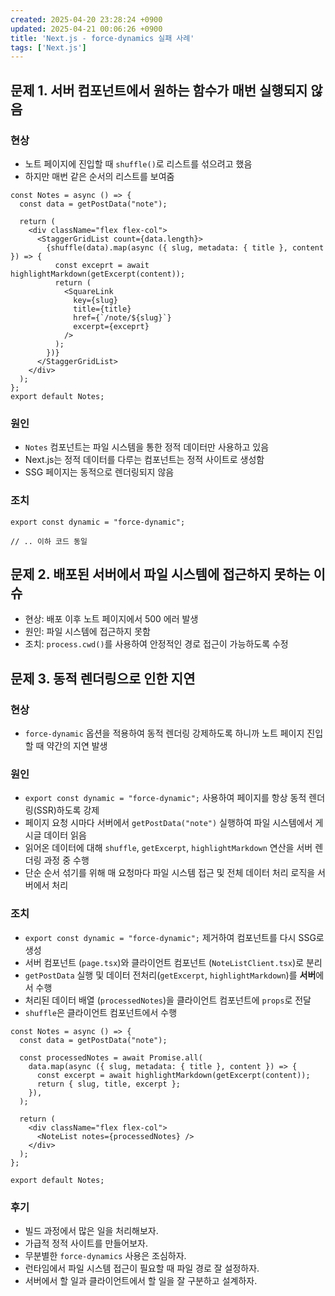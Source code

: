 ```yaml
---
created: 2025-04-20 23:28:24 +0900
updated: 2025-04-21 00:06:26 +0900
title: 'Next.js - force-dynamics 실패 사례'
tags: ['Next.js']
---
```


## 문제 1. 서버 컴포넌트에서 원하는 함수가 매번 실행되지 않음

### 현상

- 노트 페이지에 진입할 때 `shuffle()`로 리스트를 섞으려고 했음
- 하지만 매번 같은 순서의 리스트를 보여줌

```tsx title="@/app/note/page.tsx"
const Notes = async () => {
  const data = getPostData("note");

  return (
    <div className="flex flex-col">
      <StaggerGridList count={data.length}>
        {shuffle(data).map(async ({ slug, metadata: { title }, content }) => {
          const exceprt = await highlightMarkdown(getExcerpt(content));
          return (
            <SquareLink
              key={slug}
              title={title}
              href={`/note/${slug}`}
              excerpt={exceprt}
            />
          );
        })}
      </StaggerGridList>
    </div>
  );
};
export default Notes;
```

### 원인

- `Notes` 컴포넌트는 파일 시스템을 통한 정적 데이터만 사용하고 있음
- Next.js는 정적 데이터를 다루는 컴포넌트는 정적 사이트로 생성함
- SSG 페이지는 동적으로 렌더링되지 않음

### 조치

```tsx title="@/app/note/page.tsx" caption="강제로 동적 렌더링"
export const dynamic = "force-dynamic";

// .. 이하 코드 동일
```

## 문제 2. 배포된 서버에서 파일 시스템에 접근하지 못하는 이슈

- 현상: 배포 이후 노트 페이지에서 500 에러 발생
- 원인: 파일 시스템에 접근하지 못함
- 조치: `process.cwd()`를 사용하여 안정적인 경로 접근이 가능하도록 수정

## 문제 3. 동적 렌더링으로 인한 지연

### 현상

- `force-dynamic` 옵션을 적용하여 동적 렌더링 강제하도록 하니까 노트 페이지 진입할 때 약간의 지연 발생

### 원인

-  `export const dynamic = "force-dynamic";` 사용하여 페이지를 항상 동적 렌더링(SSR)하도록 강제
-  페이지 요청 시마다 서버에서 `getPostData("note")` 실행하여 파일 시스템에서 게시글 데이터 읽음
-  읽어온 데이터에 대해 `shuffle`, `getExcerpt`, `highlightMarkdown` 연산을 서버 렌더링 과정 중 수행
-  단순 순서 섞기를 위해 매 요청마다 파일 시스템 접근 및 전체 데이터 처리 로직을 서버에서 처리

### 조치

- `export const dynamic = "force-dynamic";` 제거하여 컴포넌트를 다시 SSG로 생성
- 서버 컴포넌트 (`page.tsx`)와 클라이언트 컴포넌트 (`NoteListClient.tsx`)로 분리
- `getPostData` 실행 및 데이터 전처리(`getExcerpt`, `highlightMarkdown`)를 **서버**에서 수행
- 처리된 데이터 배열 (`processedNotes`)을 클라이언트 컴포넌트에 `props`로 전달
- `shuffle`은 클라이언트 컴포넌트에서 수행

```tsx
const Notes = async () => {
  const data = getPostData("note");

  const processedNotes = await Promise.all(
    data.map(async ({ slug, metadata: { title }, content }) => {
      const excerpt = await highlightMarkdown(getExcerpt(content));
      return { slug, title, excerpt };
    }),
  );

  return (
    <div className="flex flex-col">
      <NoteList notes={processedNotes} />
    </div>
  );
};

export default Notes;
```

### 후기

- 빌드 과정에서 많은 일을 처리해보자.
- 가급적 정적 사이트를 만들어보자.
- 무분별한 `force-dynamics` 사용은 조심하자.
- 런타임에서 파일 시스템 접근이 필요할 때 파일 경로 잘 설정하자.
- 서버에서 할 일과 클라이언트에서 할 일을 잘 구분하고 설계하자.
  
